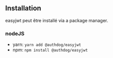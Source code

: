 ## Installation

easyjwt peut être installé via a package manager.

### nodeJS

- yarn: `yarn add @authdog/easyjwt`
- npm: `npm install @authdog/easyjwt`
